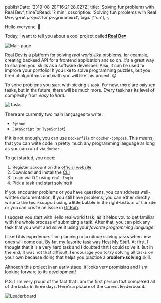   publishDate: '2019-08-20T16:21:28.027Z',
  title: 'Solving fun problems with Real Dev',
  timeToRead: '2 min',
  description: 'Solving fun problems with Real Dev, great project for programmers!',
  tags: ['fun'],
};

Hello everyone! 👋

Today, I want to tell you about a cool project called [**Real Dev**](https://real.dev)

![Main page](main.png "Main page")
 
Real Dev is a platform for solving _real world-like_ problems, for example, creating backend API for a frontend application and so on. It's a great way to sharpen your skills as a software developer. Also, it can be used to improve your portfolio! If you like to solve programming puzzles, but you tired of algorithms and math you will like this project. 😊
 
To solve problems you start with picking a task. For now, there are only ten tasks, but in the future, there will be much more. Every task has its level of complexity from _easy_ to _hard_. 
 
![Tasks](tasks.png "Tasks")

There are currently two main languages to write:
 
* `Python`
* `JavaScript` (or `TypeScript`)
 
If it is not enough, you can use `Dockerfile` or `docker-compose`. This means, that you can write code in pretty much any programming language as long as you can run it via `docker`.
 
To get started, you need:
 
1. Register account on the [official website](https://real.dev)
2. Download and install the [CLI](https://real.dev/docs#cli-the-real-command)
3. Login via `CLI` using `real login`
4. [Pick a task](https://real.dev/tasks) and start solving it
 
If you encounter problems or you have questions, you can address well-written documentation. If you still have problems, you can either directly write to the tech-support using a little bubble in the right-bottom of the site or you can create an issue in [GitHub](https://github.com/real-dev/real/issues). 

I suggest you start with [Hello real world](https://real.dev/task/hello-real-world) task, as it helps you to get familiar with the whole process of submitting a task. After that, you can pick any task that you want and solve it using your _favorite programming language_.
 
I liked this experience. I am planning to continue solving tasks when new ones will come out. By far, my favorite task was [Host My Stuff](https://real.dev/task/host-my-stuff). At first, I thought that it is a very hard task and I doubted that I could solve it. But in the end, it was not that difficult. I encourage you to try solving all tasks on your own because doing that helps you practice a **problem-solving** skill.
 
Although this project in an early stage, it looks very promising and I am looking forward to its development!
 
P.S. I am very proud of the fact that I am the first person that completed all of the tasks in three days. Here's a picture of the current leaderboard:
 
![Leaderboard](leaderboard.png "Leaderboard")

